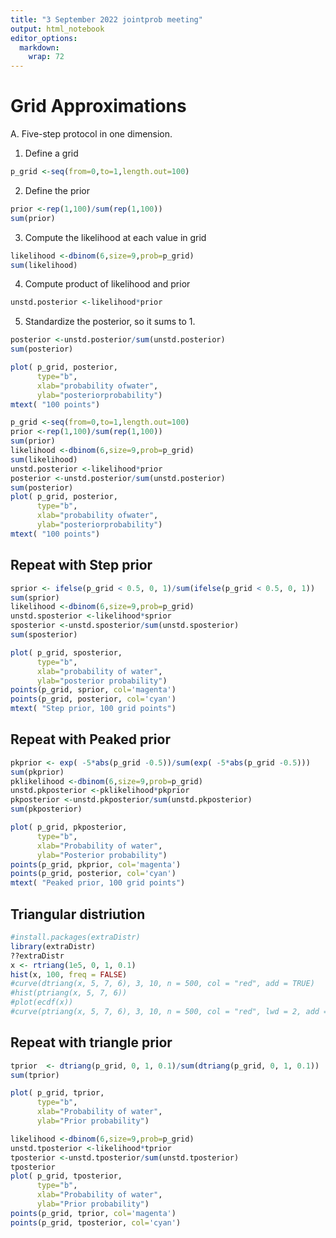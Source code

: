 ```yaml
---
title: "3 September 2022 jointprob meeting"
output: html_notebook
editor_options: 
  markdown: 
    wrap: 72
---
```


# Grid Approximations

A. Five-step protocol in one dimension.

1.  Define a grid

```r
p_grid <-seq(from=0,to=1,length.out=100)
```

2.  Define the prior

```r
prior <-rep(1,100)/sum(rep(1,100))
sum(prior)
```

3.  Compute the likelihood at each value in grid

```r
likelihood <-dbinom(6,size=9,prob=p_grid)
sum(likelihood)
```

4.  Compute product of likelihood and prior

```r
unstd.posterior <-likelihood*prior
```

5.  Standardize the posterior, so it sums to 1.

```r
posterior <-unstd.posterior/sum(unstd.posterior)
sum(posterior)
```

```r
plot( p_grid, posterior, 
      type="b",
      xlab="probability ofwater",
      ylab="posteriorprobability")
mtext( "100 points")
```
```r
p_grid <-seq(from=0,to=1,length.out=100)
prior <-rep(1,100)/sum(rep(1,100))
sum(prior)
likelihood <-dbinom(6,size=9,prob=p_grid)
sum(likelihood)
unstd.posterior <-likelihood*prior
posterior <-unstd.posterior/sum(unstd.posterior)
sum(posterior)
plot( p_grid, posterior, 
      type="b",
      xlab="probability ofwater",
      ylab="posteriorprobability")
mtext( "100 points")
```

## Repeat with Step prior

```r
sprior <- ifelse(p_grid < 0.5, 0, 1)/sum(ifelse(p_grid < 0.5, 0, 1))
sum(sprior)
likelihood <-dbinom(6,size=9,prob=p_grid)
unstd.sposterior <-likelihood*sprior
sposterior <-unstd.sposterior/sum(unstd.sposterior)
sum(sposterior)

plot( p_grid, sposterior, 
      type="b",
      xlab="probability of water",
      ylab="posterior probability")
points(p_grid, sprior, col='magenta')
points(p_grid, posterior, col='cyan')
mtext( "Step prior, 100 grid points")
```

## Repeat with Peaked prior

```r
pkprior <- exp( -5*abs(p_grid -0.5))/sum(exp( -5*abs(p_grid -0.5)))
sum(pkprior)
pklikelihood <-dbinom(6,size=9,prob=p_grid)
unstd.pkposterior <-pklikelihood*pkprior
pkposterior <-unstd.pkposterior/sum(unstd.pkposterior)
sum(pkposterior)

plot( p_grid, pkposterior, 
      type="b",
      xlab="Probability of water",
      ylab="Posterior probability")
points(p_grid, pkprior, col='magenta')
points(p_grid, posterior, col='cyan')
mtext( "Peaked prior, 100 grid points")
```

## Triangular distriution

```r
#install.packages(extraDistr)
library(extraDistr)
??extraDistr
x <- rtriang(1e5, 0, 1, 0.1)
hist(x, 100, freq = FALSE)
#curve(dtriang(x, 5, 7, 6), 3, 10, n = 500, col = "red", add = TRUE)
#hist(ptriang(x, 5, 7, 6))
#plot(ecdf(x))
#curve(ptriang(x, 5, 7, 6), 3, 10, n = 500, col = "red", lwd = 2, add = TRUE)
```

## Repeat with triangle prior

```r
tprior  <- dtriang(p_grid, 0, 1, 0.1)/sum(dtriang(p_grid, 0, 1, 0.1))
sum(tprior)

plot( p_grid, tprior, 
      type="b",
      xlab="Probability of water",
      ylab="Prior probability")
```

```r
likelihood <-dbinom(6,size=9,prob=p_grid)
unstd.tposterior <-likelihood*tprior
tposterior <-unstd.tposterior/sum(unstd.tposterior)
tposterior
plot( p_grid, tposterior, 
      type="b",
      xlab="Probability of water",
      ylab="Prior probability")
points(p_grid, tprior, col='magenta')
points(p_grid, tposterior, col='cyan')
```


